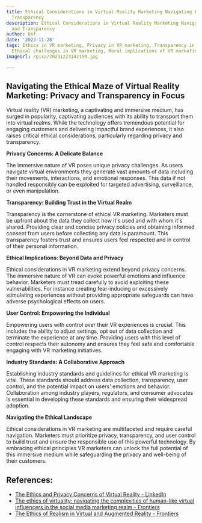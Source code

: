 ```yaml
---
title: Ethical Considerations in Virtual Reality Marketing Navigating Privacy and
  Transparency
description: Ethical Considerations in Virtual Reality Marketing Navigating Privacy
  and Transparency
author: Usf
date: '2023-11-28'
tags: Ethics in VR marketing, Privacy in VR marketing, Transparency in VR marketing,
  Ethical challenges in VR marketing, Moral implications of VR marketing
imageUrl: /pixa/20231223142159.jpg

---
```

## Navigating the Ethical Maze of  Virtual Reality Marketing: Privacy and  Transparency in Focus

Virtual reality  (VR) marketing, a captivating and immersive medium,  has surged in popularity, captivating audiences with  its ability to transport them  into virtual realms. While the technology offers tremendous potential for engaging customers and delivering impactful brand experiences, it also raises critical ethical considerations, particularly regarding privacy and transparency.

**Privacy Concerns: A Delicate  Balance**

The  immersive nature of VR poses unique  privacy challenges. As users navigate  virtual environments they generate vast amounts  of data including their movements, interactions, and emotional responses. This data if not handled responsibly can be exploited for targeted advertising,  surveillance, or  even manipulation.

**Transparency:  Building Trust in  the Virtual Realm**

Transparency is the cornerstone of ethical VR marketing. Marketers must be upfront about the data they collect how it's used and  with whom it's shared. Providing clear and concise privacy policies and obtaining informed consent from users before collecting any data is  paramount. This transparency fosters trust and ensures users feel respected and in control of their personal information.

**Ethical Implications: Beyond Data and Privacy**

Ethical considerations in VR marketing extend  beyond privacy concerns. The immersive nature  of VR can evoke powerful emotions and influence behavior.  Marketers must tread carefully  to avoid exploiting these vulnerabilities. For instance creating fear-inducing or excessively stimulating experiences without  providing appropriate safeguards can have adverse psychological effects on users.

**User Control: Empowering  the  Individual**

Empowering users with control over their  VR experiences is crucial. This includes the ability to  adjust settings, opt out of  data collection and terminate the experience at any time. Providing users with this level of  control respects their autonomy and ensures they feel safe and  comfortable engaging with VR marketing initiatives.

**Industry  Standards: A Collaborative Approach**

Establishing industry standards and guidelines for ethical VR marketing is vital. These standards should address data collection,  transparency, user control, and the potential impact on users'  emotions and behavior. Collaboration among  industry players, regulators, and consumer advocates is essential in developing these standards and ensuring their widespread adoption.

**Navigating the Ethical Landscape**

Ethical considerations in VR marketing are multifaceted and require careful navigation. Marketers must prioritize privacy, transparency, and user control to build  trust and ensure  the responsible use of this powerful  technology. By embracing ethical principles VR marketers can unlock the full potential of this immersive medium while  safeguarding the privacy and  well-being of their customers.

## References:
- [The Ethics and Privacy Concerns of Virtual Reality - LinkedIn](https://www.linkedin.com/pulse/ethics-privacy-concerns-virtual-reality-znanye)
- [The ethics of virtuality: navigating the complexities of human-like virtual influencers in the social media marketing realm - Frontiers](https://www.frontiersin.org/articles/10.3389/fcomm.2023.1205610)
- [The Ethics of Realism in Virtual and Augmented Reality - Frontiers](https://www.frontiersin.org/articles/10.3389/frvir.2020.00001)
